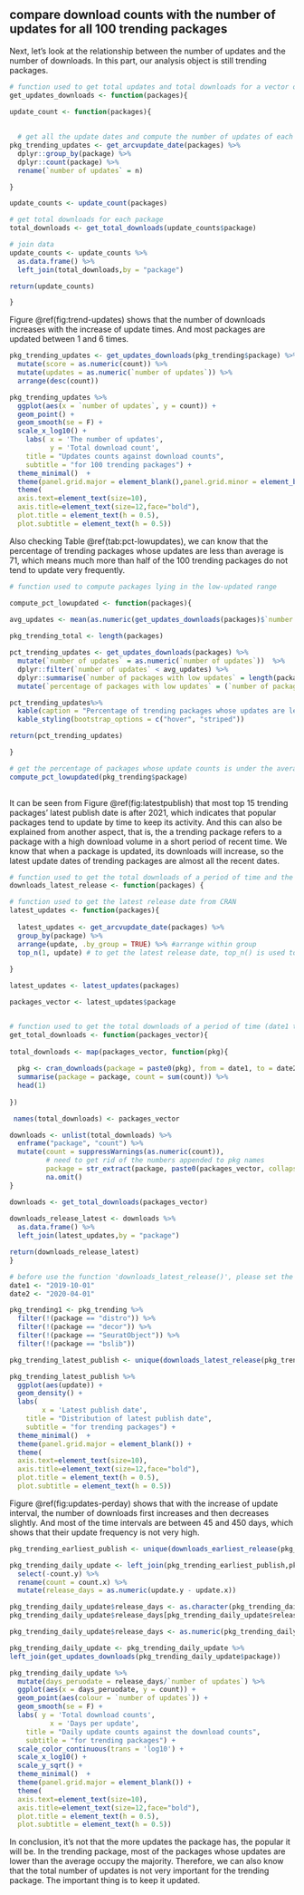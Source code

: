 ## compare download counts with the number of updates for all 100 trending packages

Next, let's look at the relationship between the number of updates and the number of downloads.
In this part, our analysis object is still trending packages.

```r

# function used to get total updates and total downloads for a vector of packages
get_updates_downloads <- function(packages){
  
update_count <- function(packages){

  
  # get all the update dates and compute the number of updates of each package  
pkg_trending_updates <- get_arcvupdate_date(packages) %>%
  dplyr::group_by(package) %>%
  dplyr::count(package) %>%
  rename(`number of updates` = n)

}

update_counts <- update_count(packages) 

# get total downloads for each package 
total_downloads <- get_total_downloads(update_counts$package)

# join data
update_counts <- update_counts %>%
  as.data.frame() %>%
  left_join(total_downloads,by = "package")

return(update_counts)

}


```

Figure \@ref(fig:trend-updates) shows that the number of downloads increases with the increase of update times. And most packages are updated between 1 and 6 times.


```r
pkg_trending_updates <- get_updates_downloads(pkg_trending$package) %>%
  mutate(score = as.numeric(count)) %>%
  mutate(updates = as.numeric(`number of updates`)) %>%
  arrange(desc(count))

pkg_trending_updates %>%
  ggplot(aes(x = `number of updates`, y = count)) +
  geom_point() +
  geom_smooth(se = F) +
  scale_x_log10() +
    labs( x = 'The number of updates',
          y = 'Total download count',
    title = "Updates counts against download counts",
    subtitle = "for 100 trending packages") +
  theme_minimal()  +
  theme(panel.grid.major = element_blank(),panel.grid.minor = element_blank()) +
  theme(
  axis.text=element_text(size=10),
  axis.title=element_text(size=12,face="bold"),
  plot.title = element_text(h = 0.5),
  plot.subtitle = element_text(h = 0.5))
```


Also checking Table \@ref(tab:pct-lowupdates), we can know that the percentage of trending packages whose updates are less than average is 71, which means much more than half of the 100 trending packages do not tend to update very frequently. 


```r
# function used to compute packages lying in the low-updated range

compute_pct_lowupdated <- function(packages){
  
avg_updates <- mean(as.numeric(get_updates_downloads(packages)$`number of updates`))

pkg_trending_total <- length(packages)

pct_trending_updates <- get_updates_downloads(packages) %>%
  mutate(`number of updates` = as.numeric(`number of updates`))  %>%
  dplyr::filter(`number of updates` < avg_updates) %>%
  dplyr::summarise(`number of packages with low updates` = length(package)) %>%
  mutate(`percentage of packages with low updates` = (`number of packages with low updates`/pkg_trending_total)*100)

pct_trending_updates%>%
  kable(caption = "Percentage of trending packages whose updates are less than average") %>%
  kable_styling(bootstrap_options = c("hover", "striped"))

return(pct_trending_updates)

}

```

```r
# get the percentage of packages whose update counts is under the average
compute_pct_lowupdated(pkg_trending$package) 
  
```

It can be seen from Figure \@ref(fig:latestpublish) that most top 15 trending packages' latest publish date is after 2021, which indicates that popular packages tend to update by time to keep its activity. And this can also be explained from another aspect, that is, the a trending package refers to a package with a high download volume in a short period of recent time. We know that when a package is updated, its downloads will increase, so the latest update dates of trending packages are almost all the recent dates.

```r
# function used to get the total downloads of a period of time and the latest release date
downloads_latest_release <- function(packages) {

# function used to get the latest release date from CRAN
latest_updates <- function(packages){
  
  latest_updates <- get_arcvupdate_date(packages) %>%
  group_by(package) %>%
  arrange(update, .by_group = TRUE) %>% #arrange within group
  top_n(1, update) # to get the latest release date, top_n() is used to select the highest value of a column within each group
  
}

latest_updates <- latest_updates(packages)

packages_vector <- latest_updates$package


# function used to get the total downloads of a period of time (date1 to date2) for several packages at the same time
get_total_downloads <- function(packages_vector){
  
total_downloads <- map(packages_vector, function(pkg){
  
  pkg <- cran_downloads(package = paste0(pkg), from = date1, to = date2) %>%
  summarise(package = package, count = sum(count)) %>%
  head(1)
  
})

 names(total_downloads) <- packages_vector

downloads <- unlist(total_downloads) %>% 
  enframe("package", "count") %>% 
  mutate(count = suppressWarnings(as.numeric(count)),
         # need to get rid of the numbers appended to pkg names
         package = str_extract(package, paste0(packages_vector, collapse="|")))%>%
         na.omit()
}

downloads <- get_total_downloads(packages_vector)
  
downloads_release_latest <- downloads %>%
  as.data.frame() %>%
  left_join(latest_updates,by = "package")

return(downloads_release_latest)
}
```


```r

# before use the function 'downloads_latest_release()', please set the time range
date1 <- "2019-10-01"
date2 <- "2020-04-01"

pkg_trending1 <- pkg_trending %>%
  filter(!(package == "distro")) %>%
  filter(!(package == "decor")) %>%
  filter(!(package == "SeuratObject")) %>%
  filter(!(package == "bslib"))

pkg_trending_latest_publish <- unique(downloads_latest_release(pkg_trending1$package))

pkg_trending_latest_publish %>%
  ggplot(aes(update)) +
  geom_density() +
  labs( 
        x = 'Latest publish date',
    title = "Distribution of latest publish date",
    subtitle = "for trending packages") +
  theme_minimal()  +
  theme(panel.grid.major = element_blank()) +
  theme(
  axis.text=element_text(size=10),
  axis.title=element_text(size=12,face="bold"),
  plot.title = element_text(h = 0.5),
  plot.subtitle = element_text(h = 0.5))
```

Figure \@ref(fig:updates-perday) shows that with the increase of update interval, the number of downloads first increases and then decreases slightly. And most of the time intervals are between 45 and 450 days, which shows that their update frequency is not very high.

```r

pkg_trending_earliest_publish <- unique(downloads_earliest_release(pkg_trending_latest_publish$package))

pkg_trending_daily_update <- left_join(pkg_trending_earliest_publish,pkg_trending_latest_publish,by = "package") %>%
  select(-count.y) %>%
  rename(count = count.x) %>%
  mutate(release_days = as.numeric(update.y - update.x)) 

pkg_trending_daily_update$release_days <- as.character(pkg_trending_daily_update$release_days)
pkg_trending_daily_update$release_days[pkg_trending_daily_update$release_days == "0"] <- "1"

pkg_trending_daily_update$release_days <- as.numeric(pkg_trending_daily_update$release_days)

pkg_trending_daily_update <- pkg_trending_daily_update %>%
left_join(get_updates_downloads(pkg_trending_daily_update$package))

pkg_trending_daily_update %>%
  mutate(days_peruodate = release_days/`number of updates`) %>%
  ggplot(aes(x = days_peruodate, y = count)) +
  geom_point(aes(colour = `number of updates`)) +
  geom_smooth(se = F) +
  labs( y = 'Total download counts',
          x = 'Days per update',
    title = "Daily update counts against the download counts",
    subtitle = "for trending packages") +
  scale_color_continuous(trans = 'log10') +
  scale_x_log10() +
  scale_y_sqrt() +
  theme_minimal()  +
  theme(panel.grid.major = element_blank()) +
  theme(
  axis.text=element_text(size=10),
  axis.title=element_text(size=12,face="bold"),
  plot.title = element_text(h = 0.5),
  plot.subtitle = element_text(h = 0.5))
```


In conclusion, it's not that the more updates the package has, the popular it will be. In the trending package, most of the packages whose updates are lower than the average occupy the majority. Therefore, we can also know that the total number of updates is not very important for the trending package. The important thing is to keep it updated.

